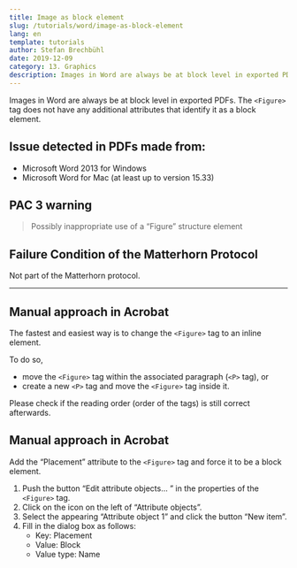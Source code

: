 ```yaml
---
title: Image as block element
slug: /tutorials/word/image-as-block-element
lang: en
template: tutorials
author: Stefan Brechbühl
date: 2019-12-09
category: 13. Graphics
description: Images in Word are always be at block level in exported PDFs. The <Figure> tag does not have any additional attributes that identify it as a block element.
---
```


Images in Word are always be at block level in exported PDFs. The `<Figure>` tag does not have any additional attributes that identify it as a block element.

## Issue detected in PDFs made from:

- Microsoft Word 2013 for Windows
- Microsoft Word for Mac (at least up to version 15.33)

## PAC 3 warning

> Possibly inappropriate use of a “Figure” structure element

## Failure Condition of the Matterhorn Protocol

Not part of the Matterhorn protocol.

---

## Manual approach in Acrobat

The fastest and easiest way is to change the `<Figure>` tag to an inline element.

To do so,

- move the `<Figure>` tag within the associated paragraph (`<P>` tag), or
- create a new `<P>` tag and move the `<Figure>` tag inside it.

Please check if the reading order (order of the tags) is still correct afterwards.

## Manual approach in Acrobat

Add the “Placement” attribute to the `<Figure>` tag and force it to be a block element.

1. Push the button “Edit attribute objects... ” in the properties of the `<Figure>` tag.
2. Click on the icon on the left of “Attribute objects”.
3. Select the appearing “Attribute object 1” and click the button “New item”.
4. Fill in the dialog box as follows:
   - Key: Placement
   - Value: Block
   - Value type: Name
